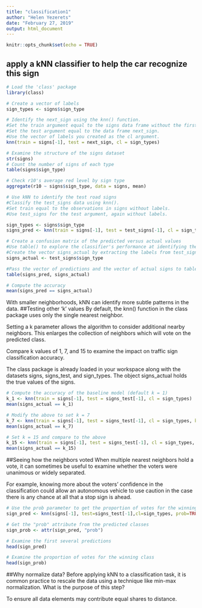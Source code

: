 ```yaml
---
title: "classification1"
author: "Helen Yezerets"
date: "February 27, 2019"
output: html_document
---
```


```r
knitr::opts_chunk$set(echo = TRUE)
```
## apply a kNN classifier to help the car recognize this sign
```r
# Load the 'class' package
library(class)

# Create a vector of labels
sign_types <- signs$sign_type

# Identify the next_sign using the knn() function.
#Set the train argument equal to the signs data frame without the first column.
#Set the test argument equal to the data frame next_sign.
#Use the vector of labels you created as the cl argument.
knn(train = signs[-1], test = next_sign, cl = sign_types)

# Examine the structure of the signs dataset
str(signs)
# Count the number of signs of each type
table(signs$sign_type)

# Check r10's average red level by sign type
aggregate(r10 ~ signs$sign_type, data = signs, mean)

# Use kNN to identify the test road signs
#Classify the test_signs data using knn().
#Set train equal to the observations in signs without labels.
#Use test_signs for the test argument, again without labels.

sign_types <- signs$sign_type
signs_pred <- knn(train = signs[-1], test = test_signs[-1], cl = sign_types)

# Create a confusion matrix of the predicted versus actual values
#Use table() to explore the classifier's performance at identifying the three sign types (the confusion matrix).
#Create the vector signs_actual by extracting the labels from test_signs.
signs_actual <- test_signs$sign_type

#Pass the vector of predictions and the vector of actual signs to table() to cross tabulate them.
table(signs_pred, signs_actual)

# Compute the accuracy
mean(signs_pred == signs_actual)

```
 With smaller neighborhoods, kNN can identify more subtle patterns in the data.
##Testing other 'k' values
By default, the knn() function in the class package uses only the single nearest neighbor.

Setting a k parameter allows the algorithm to consider additional nearby neighbors. This enlarges the collection of neighbors which will vote on the predicted class.

Compare k values of 1, 7, and 15 to examine the impact on traffic sign classification accuracy.

The class package is already loaded in your workspace along with the datasets signs, signs_test, and sign_types. The object signs_actual holds the true values of the signs.
```r
# Compute the accuracy of the baseline model (default k = 1)
k_1 <- knn(train = signs[-1], test = signs_test[-1], cl = sign_types)
mean(signs_actual == k_1)

# Modify the above to set k = 7
k_7 <- knn(train = signs[-1], test = signs_test[-1], cl = sign_types, k = 7)
mean(signs_actual == k_7)

# Set k = 15 and compare to the above
k_15 <- knn(train = signs[-1], test = signs_test[-1], cl = sign_types, k = 15)
mean(signs_actual == k_15)
```

##Seeing how the neighbors voted
When multiple nearest neighbors hold a vote, it can sometimes be useful to examine whether the voters were unanimous or widely separated.

For example, knowing more about the voters' confidence in the classification could allow an autonomous vehicle to use caution in the case there is any chance at all that a stop sign is ahead.

```r
# Use the prob parameter to get the proportion of votes for the winning class
sign_pred <- knn(signs[-1], test=signs_test[-1],cl=sign_types, prob=TRUE, k=7)

# Get the "prob" attribute from the predicted classes
sign_prob <- attr(sign_pred, "prob")

# Examine the first several predictions
head(sign_pred)

# Examine the proportion of votes for the winning class
head(sign_prob)
```
##Why normalize data?
Before applying kNN to a classification task, it is common practice to rescale the data using a technique like min-max normalization. What is the purpose of this step?

To ensure all data elements may contribute equal shares to distance.

